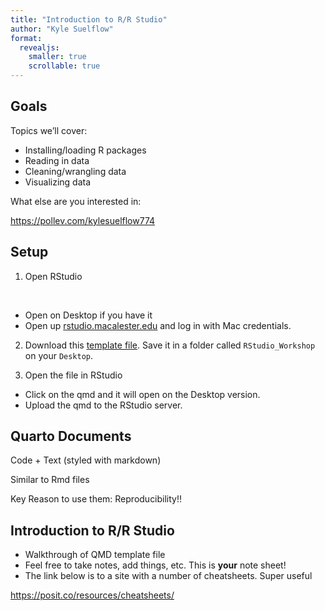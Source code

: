 ```yaml
---
title: "Introduction to R/R Studio"
author: "Kyle Suelflow"
format: 
  revealjs:
    smaller: true
    scrollable: true
---
```



## Goals

Topics we'll cover:

- Installing/loading R packages
- Reading in data
- Cleaning/wrangling data
- Visualizing data


What else are you interested in:

[https://pollev.com/kylesuelflow774](https://pollev.com/kylesuelflow774)

## Setup

1. Open RStudio 

<br>

  -   Open on Desktop if you have it
  -   Open up [rstudio.macalester.edu](studio.macalester.edu) and log in with Mac credentials.

2. Download this [template file](Supplementary_Materials/Template.qmd). Save it in a folder called `RStudio_Workshop` on your `Desktop`.

3. Open the file in RStudio 

- Click on the qmd and it will open on the Desktop version.
- Upload the qmd to the RStudio server.

## Quarto Documents

Code + Text (styled with markdown)

Similar to Rmd files

Key Reason to use them: Reproducibility!!

## Introduction to R/R Studio

- Walkthrough of QMD template file
- Feel free to take notes, add things, etc. This is **your** note sheet!
- The link below is to a site with a number of cheatsheets. Super useful

[https://posit.co/resources/cheatsheets/](https://posit.co/resources/cheatsheets/)



